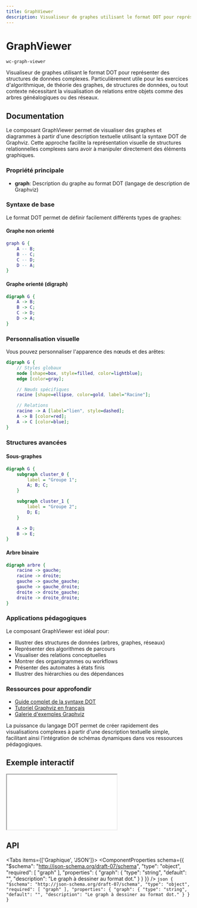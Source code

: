 ```yaml
---
title: GraphViewer
description: Visualiseur de graphes utilisant le format DOT pour représenter des structures de données complexes. Particulièrement utile pour les exercices d'algorithmique, de théorie des graphes, de structures de données, ou tout contexte nécessitant la visualisation de relations entre objets comme des arbres généalogiques ou des réseaux.
---
```



# GraphViewer

`wc-graph-viewer`

Visualiseur de graphes utilisant le format DOT pour représenter des structures de données complexes. Particulièrement utile pour les exercices d'algorithmique, de théorie des graphes, de structures de données, ou tout contexte nécessitant la visualisation de relations entre objets comme des arbres généalogiques ou des réseaux.

## Documentation

Le composant GraphViewer permet de visualiser des graphes et diagrammes à partir d'une description textuelle utilisant la syntaxe DOT de Graphviz. Cette approche facilite la représentation visuelle de structures relationnelles complexes sans avoir à manipuler directement des éléments graphiques.

### Propriété principale

- **graph**: Description du graphe au format DOT (langage de description de Graphviz)

### Syntaxe de base

Le format DOT permet de définir facilement différents types de graphes:

#### Graphe non orienté

```dot
graph G {
    A -- B;
    B -- C;
    C -- D;
    D -- A;
}
```

#### Graphe orienté (digraph)

```dot
digraph G {
    A -> B;
    B -> C;
    C -> D;
    D -> A;
}
```

### Personnalisation visuelle

Vous pouvez personnaliser l'apparence des nœuds et des arêtes:

```dot
digraph G {
    // Styles globaux
    node [shape=box, style=filled, color=lightblue];
    edge [color=gray];

    // Nœuds spécifiques
    racine [shape=ellipse, color=gold, label="Racine"];

    // Relations
    racine -> A [label="lien", style=dashed];
    A -> B [color=red];
    A -> C [color=blue];
}
```

### Structures avancées

#### Sous-graphes

```dot
digraph G {
    subgraph cluster_0 {
        label = "Groupe 1";
        A; B; C;
    }

    subgraph cluster_1 {
        label = "Groupe 2";
        D; E;
    }

    A -> D;
    B -> E;
}
```

#### Arbre binaire

```dot
digraph arbre {
    racine -> gauche;
    racine -> droite;
    gauche -> gauche_gauche;
    gauche -> gauche_droite;
    droite -> droite_gauche;
    droite -> droite_droite;
}
```

### Applications pédagogiques

Le composant GraphViewer est idéal pour:

- Illustrer des structures de données (arbres, graphes, réseaux)
- Représenter des algorithmes de parcours
- Visualiser des relations conceptuelles
- Montrer des organigrammes ou workflows
- Présenter des automates à états finis
- Illustrer des hiérarchies ou des dépendances

### Ressources pour approfondir

- [Guide complet de la syntaxe DOT](https://graphviz.org/doc/info/lang.html)
- [Tutoriel Graphviz en français](https://cyberzoide.developpez.com/graphviz/)
- [Galerie d'exemples Graphviz](https://graphviz.org/gallery/)

La puissance du langage DOT permet de créer rapidement des visualisations complexes à partir d'une description textuelle simple, facilitant ainsi l'intégration de schémas dynamiques dans vos ressources pédagogiques.

## Exemple interactif

<iframe
  src={useAbsoluteUrl('playground/components/wc-graph-viewer')}
  style={{ width: '100%', height: '700px', border: 'none' }}
></iframe>

## API

<Tabs items={['Graphique', 'JSON']}>
  <Tab>
    <ComponentProperties schema={{
  "$schema": "http://json-schema.org/draft-07/schema",
  "type": "object",
  "required": [
    "graph"
  ],
  "properties": {
    "graph": {
      "type": "string",
      "default": "",
      "description": "Le graph à dessiner au format dot."
    }
  }
}} />
  </Tab>
  <Tab>
    ```json
    {
  "$schema": "http://json-schema.org/draft-07/schema",
  "type": "object",
  "required": [
    "graph"
  ],
  "properties": {
    "graph": {
      "type": "string",
      "default": "",
      "description": "Le graph à dessiner au format dot."
    }
  }
}
    ```
  </Tab>
</Tabs>
